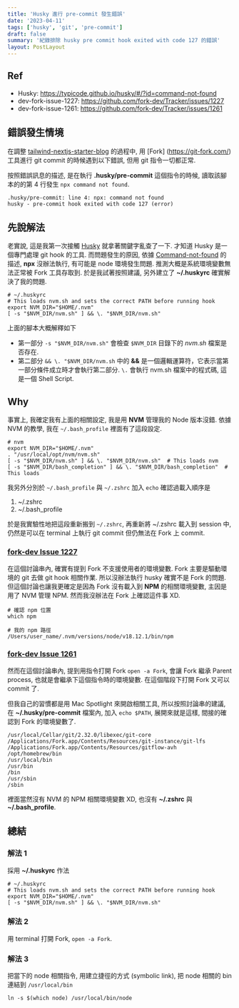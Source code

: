 ```yaml
---
title: 'Husky 進行 pre-commit 發生錯誤'
date: '2023-04-11'
tags: ['husky', 'git', 'pre-commit']
draft: false
summary: '紀錄排除 husky pre commit hook exited with code 127 的錯誤'
layout: PostLayout
---
```


<TOCInline toc={props.toc} asDisclosure />

## Ref

- Husky: https://typicode.github.io/husky/#/?id=command-not-found
- dev-fork-issue-1227: https://github.com/fork-dev/Tracker/issues/1227
- dev-fork-issue-1261: https://github.com/fork-dev/Tracker/issues/1261

## 錯誤發生情境

在調整 [tailwind-nextjs-starter-blog](https://github.com/timlrx/tailwind-nextjs-starter-blog) 的過程中, 用 [Fork]
(https://git-fork.com/) 工具進行 git
commit 的時候遇到以下錯誤, 但用 git 指令一切都正常.

按照錯誤訊息的描述, 是在執行 **.husky/pre-commit** 這個指令的時候, 讀取該腳本的的第 4 行發生 `npx command not found`.

```shell
.husky/pre-commit: line 4: npx: command not found
husky - pre-commit hook exited with code 127 (error)
```

## 先說解法

老實說, 這是我第一次接觸 [Husky](https://typicode.github.io/husky) 就拿著關鍵字亂查了一下. 才知道 Husky 是一個專門處理 git hook 的工具. 而問題發生的原因, 依據
[Command-not-found](https://typicode.github.io/husky/#/?id=command-not-found) 的描述, **npx** 沒辦法執行, 有可能是 node 環境發生問題.
推測大概是系統環境變數無法正常被 Fork 工具存取到. 於是我試著按照建議, 另外建立了 **~/.huskyrc** 確實解決了我的問題.

```shell:~/.huskyrc
# ~/.huskyrc
# This loads nvm.sh and sets the correct PATH before running hook
export NVM_DIR="$HOME/.nvm"
[ -s "$NVM_DIR/nvm.sh" ] && \. "$NVM_DIR/nvm.sh"
```

上面的腳本大概解釋如下

- 第一部分 `-s "$NVM_DIR/nvm.sh"` 會檢查 `$NVM_DIR` 目錄下的 _nvm.sh_ 檔案是否存在.
- 第二部分 `&& \. "$NVM_DIR/nvm.sh` 中的 **&&** 是一個邏輯運算符，它表示當第一部分條件成立時才會執行第二部分. `\.` 會執行 nvm.sh 檔案中的程式碼, 這是一個 Shell Script.

## Why

事實上, 我確定我有上面的相關設定, 我是用 **NVM** 管理我的 Node 版本沒錯. 依據 NVM 的教學, 我在 `~/.bash_profile` 裡面有了這段設定.

```shell:~/.bash_profile
# nvm
export NVM_DIR="$HOME/.nvm"
. "/usr/local/opt/nvm/nvm.sh"
[ -s "$NVM_DIR/nvm.sh" ] && \. "$NVM_DIR/nvm.sh"  # This loads nvm
[ -s "$NVM_DIR/bash_completion" ] && \. "$NVM_DIR/bash_completion"  # This loads
```

我另外分別於 `~/.bash_profile` 與 `~/.zshrc` 加入 `echo` 確認過載入順序是

1. ~/.zshrc
2. ~/.bash_profile

於是我實驗性地把這段重新搬到 `~/.zshrc`, 再重新將 ~/.zshrc 載入到 session 中, 仍然是可以在 terminal 上執行 git commit 但仍無法在 Fork 上 commit.

### [fork-dev Issue 1227](https://github.com/fork-dev/Tracker/issues/1227)

在這個討論串內, 確實有提到 Fork 不支援使用者的環境變數. Fork 主要是驅動環境的 git 去做 git hook 相關作業. 所以沒辦法執行 husky 確實不是 Fork 的問題. 但這個討論也讓我更確定是因為
Fork 沒有載入到 **NPM** 的相關環境變數, 主因是用了 NVM 管理 NPM. 然而我沒辦法在 Fork 上確認這件事 XD.

```shell
# 確認 npm 位置
which npm

# 我的 npm 路徑
/Users/user_name/.nvm/versions/node/v18.12.1/bin/npm
```

### [fork-dev Issue 1261](https://github.com/fork-dev/Tracker/issues/1261)

然而在這個討論串內, 提到用指令打開 Fork `open -a Fork`, 會讓 Fork 繼承 Parent process, 也就是會繼承下這個指令時的環境變數. 在這個階段下打開 Fork 又可以 commit 了.

但我自己的習慣都是用 Mac Spotlight 來開啟相關工具, 所以按照討論串的建議, 在 **~/.husky/pre-commit** 檔案內, 加入 `echo $PATH`, 展開來就是這樣, 間接的確認到 Fork
的環境變數了.

```shell
/usr/local/Cellar/git/2.32.0/libexec/git-core
/Applications/Fork.app/Contents/Resources/git-instance/git-lfs
/Applications/Fork.app/Contents/Resources/gitflow-avh
/opt/homebrew/bin
/usr/local/bin
/usr/bin
/bin
/usr/sbin
/sbin
```

裡面當然沒有 NVM 的 NPM 相關環境變數 XD, 也沒有 **~/.zshrc** 與 **~/.bash_profile**.

## 總結

### 解法 1

採用 **~/.huskyrc** 作法

```shell:~/.huskyrc
# ~/.huskyrc
# This loads nvm.sh and sets the correct PATH before running hook
export NVM_DIR="$HOME/.nvm"
[ -s "$NVM_DIR/nvm.sh" ] && \. "$NVM_DIR/nvm.sh"
```

### 解法 2

用 terminal 打開 Fork, `open -a Fork`.

### 解法 3

把當下的 node 相關指令, 用建立捷徑的方式 (symbolic link), 把 node 相關的 bin 連結到 `/usr/local/bin`

```shell
ln -s $(which node) /usr/local/bin/node
```
